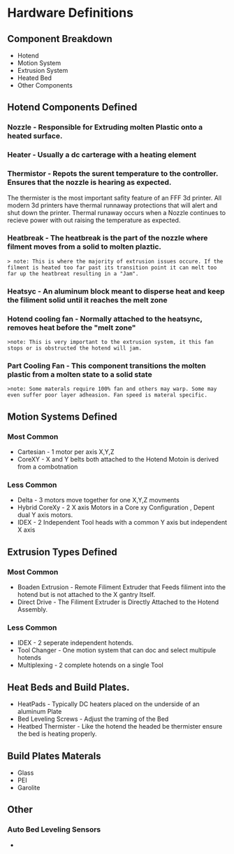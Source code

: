 


#  Hardware Definitions

## Component Breakdown  
- Hotend 
- Motion System
- Extrusion System
- Heated Bed 
- Other Components

## Hotend Components Defined 

### Nozzle - Responsible for Extruding molten Plastic onto a heated surface.


### Heater - Usually a dc carterage with a heating element 

### Thermistor - Repots the surent temperature to the controller. Ensures that the nozzle is hearing as expected. 

<Callout type="warning">
The thermister is the most important safity feature of an FFF 3d printer. All modern 3d printers have thermal runnaway protections that will alert and shut down the printer. Thermal runaway occurs when a Nozzle continues to recieve power with out raising the temperature as expected. 

</Callout>

### Heatbreak - The heatbreak is the part of the nozzle where filment moves from a solid to molten plaztic.
    > note: This is where the majority of extrusion issues occure. If the filment is heated too far past its transition point it can melt too far up the heatbreat resulting in a "Jam".  

### Heatsyc - An aluminum block meant to disperse heat and keep the filiment solid until it reaches the melt zone

### Hotend cooling fan - Normally attached to the heatsync, removes heat before the "melt zone"
    >note: This is very important to the extrusion system, it this fan stops or is obstructed the hotend will jam. 

### Part Cooling Fan - This component transitions the molten plastic from a molten state to a solid state
    >note: Some materals require 100% fan and others may warp. Some may even suffer poor layer adheasion. Fan speed is materal specific. 

## Motion Systems Defined

### Most Common
- Cartesian  - 1 motor per axis X,Y,Z
- CoreXY - X and Y belts both attached to the Hotend Motoin is derived from a combotnation

### Less Common 
- Delta - 3 motors move together for one X,Y,Z movments
- Hybrid CoreXy - 2 X axis Motors in a Core xy Configuration , Depent dual Y axis motors. 
- IDEX - 2 Independent Tool heads with a common Y axis but independent X axis

## Extrusion Types Defined
 
### Most Common 
- Boaden Extrusion - Remote Filiment Extruder that Feeds filiment into the hotend but is not attached to the X gantry Itself. 
- Direct Drive - The Filiment Extruder is Directly Attached to the Hotend Assembly. 

### Less Common
 - IDEX - 2 seperate independent hotends.
 - Tool Changer - One motion system that can doc and select multipule hotends
 - Multiplexing - 2 complete hotends on a single Tool

## Heat Beds and Build Plates. 
- HeatPads - Typically DC heaters placed on the underside of an aluminum Plate
- Bed Leveling Screws - Adjust the traming of the Bed
- Heatbed Thermister - Like the hotend the headed be thermister ensure the bed is heating properly. 

## Build Plates Materals 
- Glass
- PEI 
- Garolite

## Other

### Auto Bed Leveling Sensors
- 


